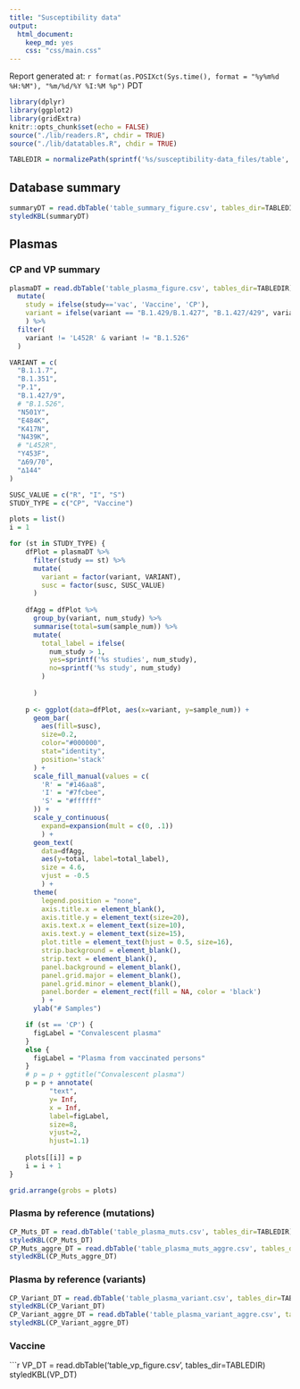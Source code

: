 ```yaml
---
title: "Susceptibility data"
output:
  html_document:
    keep_md: yes
    css: "css/main.css"
---
```


Report generated at: `r format(as.POSIXct(Sys.time(), format = "%y%m%d %H:%M"), "%m/%d/%Y %I:%M %p")` PDT

```r
library(dplyr)
library(ggplot2)
library(gridExtra)
knitr::opts_chunk$set(echo = FALSE)
source("./lib/readers.R", chdir = TRUE)
source("./lib/datatables.R", chdir = TRUE)

TABLEDIR = normalizePath(sprintf('%s/susceptibility-data_files/table', .getpwd()))

```

## Database summary

```r
summaryDT = read.dbTable('table_summary_figure.csv', tables_dir=TABLEDIR)
styledKBL(summaryDT)
```

## Plasmas {.tabset}

### CP and VP summary

```r

plasmaDT = read.dbTable('table_plasma_figure.csv', tables_dir=TABLEDIR) %>%
  mutate(
    study = ifelse(study=='vac', 'Vaccine', 'CP'),
    variant = ifelse(variant == "B.1.429/B.1.427", "B.1.427/429", variant)
    ) %>%
  filter(
    variant != 'L452R' & variant != "B.1.526"
  )

VARIANT = c(
  "B.1.1.7",
  "B.1.351",
  "P.1",
  "B.1.427/9",
  # "B.1.526",
  "N501Y",
  "E484K",
  "K417N",
  "N439K",
  # "L452R",
  "Y453F",
  "∆69/70",
  "∆144"
)

SUSC_VALUE = c("R", "I", "S")
STUDY_TYPE = c("CP", "Vaccine")

plots = list()
i = 1

for (st in STUDY_TYPE) {
    dfPlot = plasmaDT %>%
      filter(study == st) %>%
      mutate(
        variant = factor(variant, VARIANT),
        susc = factor(susc, SUSC_VALUE)
      )
    
    dfAgg = dfPlot %>%
      group_by(variant, num_study) %>%
      summarise(total=sum(sample_num)) %>%
      mutate(
        total_label = ifelse(
          num_study > 1,
          yes=sprintf('%s studies', num_study),
          no=sprintf('%s study', num_study)
        )
        
      )
    
    p <- ggplot(data=dfPlot, aes(x=variant, y=sample_num)) + 
      geom_bar(
        aes(fill=susc),
        size=0.2,
        color="#000000",
        stat="identity",
        position='stack'
      ) + 
      scale_fill_manual(values = c(
        'R' = "#146aa8",
        'I' = "#7fcbee",
        'S' = "#ffffff"
      )) +
      scale_y_continuous(
        expand=expansion(mult = c(0, .1))
        ) + 
      geom_text(
        data=dfAgg,
        aes(y=total, label=total_label),
        size = 4.6,
        vjust = -0.5
        ) +
      theme(
        legend.position = "none",
        axis.title.x = element_blank(),
        axis.title.y = element_text(size=20),
        axis.text.x = element_text(size=10),
        axis.text.y = element_text(size=15),
        plot.title = element_text(hjust = 0.5, size=16),
        strip.background = element_blank(),
        strip.text = element_blank(),
        panel.background = element_blank(),
        panel.grid.major = element_blank(),
        panel.grid.minor = element_blank(),
        panel.border = element_rect(fill = NA, color = 'black')
        ) +
      ylab("# Samples")

    if (st == 'CP') {
      figLabel = "Convalescent plasma"
    }
    else {
      figLabel = "Plasma from vaccinated persons"
    }
    # p = p + ggtitle("Convalescent plasma")
    p = p + annotate(
          "text",
          y= Inf, 
          x = Inf,
          label=figLabel,
          size=8,
          vjust=2,
          hjust=1.1)
    
    plots[[i]] = p
    i = i + 1
}

grid.arrange(grobs = plots)
```

### Plasma by reference (mutations)
```r
CP_Muts_DT = read.dbTable('table_plasma_muts.csv', tables_dir=TABLEDIR)
styledKBL(CP_Muts_DT)
CP_Muts_aggre_DT = read.dbTable('table_plasma_muts_aggre.csv', tables_dir=TABLEDIR)
styledKBL(CP_Muts_aggre_DT)
```

### Plasma by reference (variants)
```r
CP_Variant_DT = read.dbTable('table_plasma_variant.csv', tables_dir=TABLEDIR)
styledKBL(CP_Variant_DT)
CP_Variant_aggre_DT = read.dbTable('table_plasma_variant_aggre.csv', tables_dir=TABLEDIR)
styledKBL(CP_Variant_aggre_DT)
```

### Vaccine
```r
VP_DT = read.dbTable('table_vp_figure.csv', tables_dir=TABLEDIR)
styledKBL(VP_DT)